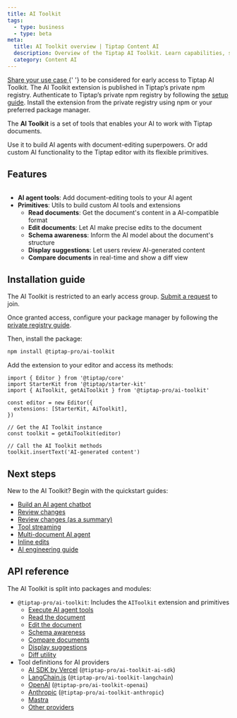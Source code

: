 ```yaml
---
title: AI Toolkit
tags:
  - type: business
  - type: beta
meta:
  title: AI Toolkit overview | Tiptap Content AI
  description: Overview of the Tiptap AI Toolkit. Learn capabilities, structure, and how it helps you build AI extensions and AI agents.
  category: Content AI
---
```



<Requirements>
  <RequirementItem label="1. Request access">
    <a href="https://tiptap-suite.notion.site/27901ffa3ebc803197d8e4857e5ae394?pvs=105">
      Share your use case
    </a>{' '}
    to be considered for early access to Tiptap AI Toolkit.
  </RequirementItem>
  <RequirementItem label="2. Access the private registry">
    The AI Toolkit extension is published in Tiptap’s private npm registry. Authenticate to Tiptap’s
    private npm registry by following the <a href="/guides/pro-extensions">setup guide</a>.
  </RequirementItem>
  <RequirementItem label="3. Install the extension">
    Install the extension from the private registry using npm or your preferred package manager.
  </RequirementItem>
</Requirements>

The **AI Toolkit** is a set of tools that enables your AI to work with Tiptap documents.

Use it to build AI agents with document-editing superpowers. Or add custom AI functionality to the Tiptap editor with its flexible primitives.

<EnterpriseCalloutAuto variant="ai-toolkit" renderMode="inline" />

## Features

<Image src={aiToolkitOverviewImage.src} alt="" />

- **AI agent tools**: Add document-editing tools to your AI agent
- **Primitives**: Utils to build custom AI tools and extensions
  - **Read documents**: Get the document's content in a AI-compatible format
  - **Edit documents**: Let AI make precise edits to the document
  - **Schema awareness**: Inform the AI model about the document's structure
  - **Display suggestions**: Let users review AI-generated content
  - **Compare documents** in real-time and show a diff view

## Installation guide

The AI Toolkit is restricted to an early access group. [Submit a request](https://tiptap-suite.notion.site/27901ffa3ebc803197d8e4857e5ae394?pvs=105) to join.

Once granted access, configure your package manager by following the [private registry guide](/guides/pro-extensions).

Then, install the package:

```bash
npm install @tiptap-pro/ai-toolkit
```

Add the extension to your editor and access its methods:

```tsx
import { Editor } from '@tiptap/core'
import StarterKit from '@tiptap/starter-kit'
import { AiToolkit, getAiToolkit } from '@tiptap-pro/ai-toolkit'

const editor = new Editor({
  extensions: [StarterKit, AiToolkit],
})

// Get the AI Toolkit instance
const toolkit = getAiToolkit(editor)

// Call the AI Toolkit methods
toolkit.insertText('AI-generated content')
```

## Next steps

New to the AI Toolkit? Begin with the quickstart guides:

- [Build an AI agent chatbot](/content-ai/capabilities/ai-toolkit/guides/ai-agent-chatbot)
- [Review changes](/content-ai/capabilities/ai-toolkit/guides/review-changes)
- [Review changes (as a summary)](/content-ai/capabilities/ai-toolkit/guides/review-changes-as-summary)
- [Tool streaming](/content-ai/capabilities/ai-toolkit/guides/tool-streaming)
- [Multi-document AI agent](/content-ai/capabilities/ai-toolkit/guides/multi-document)
- [Inline edits](/content-ai/capabilities/ai-toolkit/guides/inline-edits)
- [AI engineering guide](/content-ai/capabilities/ai-toolkit/guides/ai-engineering)

## API reference

The AI Toolkit is split into packages and modules:

- `@tiptap-pro/ai-toolkit`: Includes the `AIToolkit` extension and primitives
  - [Execute AI agent tools](/content-ai/capabilities/ai-toolkit/primitives/execute-tool)
  - [Read the document](/content-ai/capabilities/ai-toolkit/primitives/read-the-document)
  - [Edit the document](/content-ai/capabilities/ai-toolkit/primitives/edit-the-document)
  - [Schema awareness](/content-ai/capabilities/ai-toolkit/primitives/schema-awareness)
  - [Compare documents](/content-ai/capabilities/ai-toolkit/primitives/compare-documents)
  - [Display suggestions](/content-ai/capabilities/ai-toolkit/primitives/display-suggestions)
  - [Diff utility](/content-ai/capabilities/ai-toolkit/primitives/diff-utility)
- Tool definitions for AI providers
  - [AI SDK by Vercel](/content-ai/capabilities/ai-toolkit/tools/ai-sdk) (`@tiptap-pro/ai-toolkit-ai-sdk`)
  - [LangChain.js](/content-ai/capabilities/ai-toolkit/tools/langchain-js) (`@tiptap-pro/ai-toolkit-langchain`)
  - [OpenAI](/content-ai/capabilities/ai-toolkit/tools/openai) (`@tiptap-pro/ai-toolkit-openai`)
  - [Anthropic](/content-ai/capabilities/ai-toolkit/tools/anthropic) (`@tiptap-pro/ai-toolkit-anthropic`)
  - [Mastra](/content-ai/capabilities/ai-toolkit/tools/mastra)
  - [Other providers](/content-ai/capabilities/ai-toolkit/tools/other-providers)
